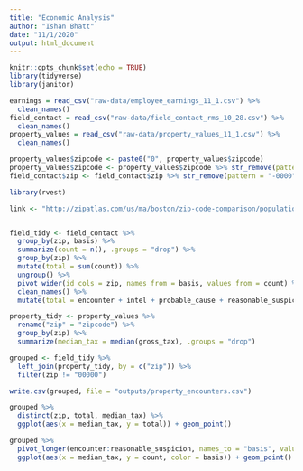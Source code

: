 ```yaml
---
title: "Economic Analysis"
author: "Ishan Bhatt"
date: "11/1/2020"
output: html_document
---
```


```r
knitr::opts_chunk$set(echo = TRUE)
library(tidyverse)
library(janitor)

earnings = read_csv("raw-data/employee_earnings_11_1.csv") %>%
  clean_names()
field_contact = read_csv("raw-data/field_contact_rms_10_28.csv") %>%
  clean_names()
property_values = read_csv("raw-data/property_values_11_1.csv") %>%
  clean_names()

property_values$zipcode <- paste0("0", property_values$zipcode)
property_values$zipcode <- property_values$zipcode %>% str_remove(pattern = "-0000")
field_contact$zip <- field_contact$zip %>% str_remove(pattern = "-0000")

```

```r

library(rvest)

link <- "http://zipatlas.com/us/ma/boston/zip-code-comparison/population-density.htm"



```

```r

field_tidy <- field_contact %>%
  group_by(zip, basis) %>%
  summarize(count = n(), .groups = "drop") %>%
  group_by(zip) %>%
  mutate(total = sum(count)) %>%
  ungroup() %>%
  pivot_wider(id_cols = zip, names_from = basis, values_from = count) %>%
  clean_names() %>%
  mutate(total = encounter + intel + probable_cause + reasonable_suspicion)

property_tidy <- property_values %>%
  rename("zip" = "zipcode") %>%
  group_by(zip) %>%
  summarize(median_tax = median(gross_tax), .groups = "drop")

grouped <- field_tidy %>%
  left_join(property_tidy, by = c("zip")) %>%
  filter(zip != "00000")

write.csv(grouped, file = "outputs/property_encounters.csv")

```


```r

grouped %>%
  distinct(zip, total, median_tax) %>%
  ggplot(aes(x = median_tax, y = total)) + geom_point()

grouped %>%
  pivot_longer(encounter:reasonable_suspicion, names_to = "basis", values_to = "count") %>%
  ggplot(aes(x = median_tax, y = count, color = basis)) + geom_point()

```





